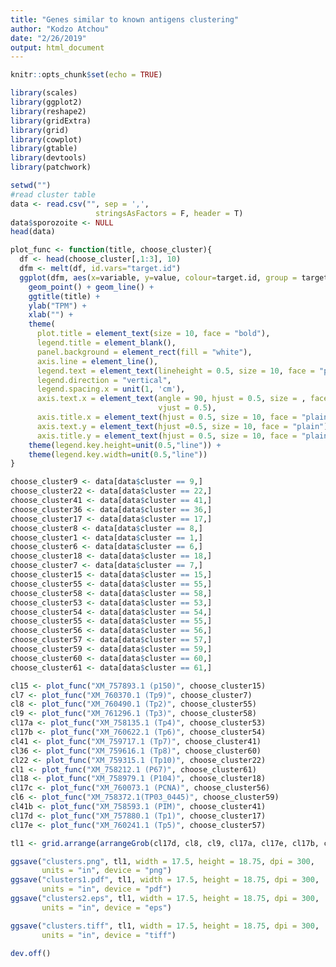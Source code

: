 ```yaml
---
title: "Genes similar to known antigens clustering"
author: "Kodzo Atchou"
date: "2/26/2019"
output: html_document
---
```

```r
knitr::opts_chunk$set(echo = TRUE)

```

```r
library(scales)
library(ggplot2)
library(reshape2)
library(gridExtra)
library(grid)
library(cowplot)
library(gtable)
library(devtools)
library(patchwork)
```


```r
setwd("")
#read cluster table 
data <- read.csv("", sep = ',',
                   stringsAsFactors = F, header = T)
data$sporozoite <- NULL
head(data)
```

```r
plot_func <- function(title, choose_cluster){
  df <- head(choose_cluster[,1:3], 10)
  dfm <- melt(df, id.vars="target.id")
  ggplot(dfm, aes(x=variable, y=value, colour=target.id, group = target.id)) +
    geom_point() + geom_line() + 
    ggtitle(title) +
    ylab("TPM") + 
    xlab("") + 
    theme(
      plot.title = element_text(size = 10, face = "bold"),
      legend.title = element_blank(),
      panel.background = element_rect(fill = "white"),
      axis.line = element_line(),
      legend.text = element_text(lineheight = 0.5, size = 10, face = "plain"),
      legend.direction = "vertical", 
      legend.spacing.x = unit(1, 'cm'),
      axis.text.x = element_text(angle = 90, hjust = 0.5, size = , face = "bold", 
                                 vjust = 0.5), 
      axis.title.x = element_text(hjust = 0.5, size = 10, face = "plain"),
      axis.text.y = element_text(hjust =0.5, size = 10, face = "plain"), 
      axis.title.y = element_text(hjust = 0.5, size = 10, face = "plain")) +
    theme(legend.key.height=unit(0.5,"line")) +
    theme(legend.key.width=unit(0.5,"line"))
}
```
```r
choose_cluster9 <- data[data$cluster == 9,]
choose_cluster22 <- data[data$cluster == 22,]
choose_cluster41 <- data[data$cluster == 41,]
choose_cluster36 <- data[data$cluster == 36,]
choose_cluster17 <- data[data$cluster == 17,]
choose_cluster8 <- data[data$cluster == 8,]
choose_cluster1 <- data[data$cluster == 1,]
choose_cluster6 <- data[data$cluster == 6,]
choose_cluster18 <- data[data$cluster == 18,]
choose_cluster7 <- data[data$cluster == 7,]
choose_cluster15 <- data[data$cluster == 15,]
choose_cluster55 <- data[data$cluster == 55,]
choose_cluster58 <- data[data$cluster == 58,]
choose_cluster53 <- data[data$cluster == 53,]
choose_cluster54 <- data[data$cluster == 54,]
choose_cluster55 <- data[data$cluster == 55,]
choose_cluster56 <- data[data$cluster == 56,]
choose_cluster57 <- data[data$cluster == 57,]
choose_cluster59 <- data[data$cluster == 59,]
choose_cluster60 <- data[data$cluster == 60,]
choose_cluster61 <- data[data$cluster == 61,]
```

```r
cl15 <- plot_func("XM_757893.1 (p150)", choose_cluster15)
cl7 <- plot_func("XM_760370.1 (Tp9)", choose_cluster7)
cl8 <- plot_func("XM_760490.1 (Tp2)", choose_cluster55)
cl9 <- plot_func("XM_761296.1 (Tp3)", choose_cluster58)
cl17a <- plot_func("XM_758135.1 (Tp4)", choose_cluster53)
cl17b <- plot_func("XM_760622.1 (Tp6)", choose_cluster54)
cl41 <- plot_func("XM_759717.1 (Tp7)", choose_cluster41)
cl36 <- plot_func("XM_759616.1 (Tp8)", choose_cluster60)
cl22 <- plot_func("XM_759315.1 (Tp10)", choose_cluster22)
cl1 <- plot_func("XM_758212.1 (P67)", choose_cluster61)
cl18 <- plot_func("XM_758979.1 (P104)", choose_cluster18)
cl17c <- plot_func("XM_760073.1 (PCNA)", choose_cluster56)
cl6 <- plot_func("XM_758372.1(TP03_0445)", choose_cluster59)
cl41b <- plot_func("XM_758593.1 (PIM)", choose_cluster41)
cl17d <- plot_func("XM_757880.1 (Tp1)", choose_cluster17)
cl17e <- plot_func("XM_760241.1 (Tp5)", choose_cluster57)
```

```r
tl1 <- grid.arrange(arrangeGrob(cl17d, cl8, cl9, cl17a, cl17e, cl17b, cl41, cl36, cl7, cl22, cl1, cl18, cl17c, cl6,cl41b, ncol = 4, nrow = 4))

ggsave("clusters.png", tl1, width = 17.5, height = 18.75, dpi = 300, 
       units = "in", device = "png")
ggsave("clusters1.pdf", tl1, width = 17.5, height = 18.75, dpi = 300, 
       units = "in", device = "pdf")
ggsave("clusters2.eps", tl1, width = 17.5, height = 18.75, dpi = 300, 
       units = "in", device = "eps")

ggsave("clusters.tiff", tl1, width = 17.5, height = 18.75, dpi = 300, 
       units = "in", device = "tiff")

dev.off()
```

